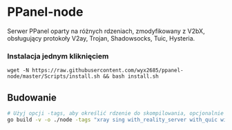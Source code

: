 # PPanel-node

Serwer PPanel oparty na różnych rdzeniach, zmodyfikowany z V2bX, obsługujący protokoły V2ay, Trojan, Shadowsocks, Tuic, Hysteria.

### Instalacja jednym kliknięciem

```
wget -N https://raw.githubusercontent.com/wyx2685/ppanel-node/master/Scripts/install.sh && bash install.sh
```

## Budowanie

```bash
# Użyj opcji -tags, aby określić rdzenie do skompilowania, opcjonalnie xray, sing
go build -v -o ./node -tags "xray sing with_reality_server with_quic with_grpc with_utls with_wireguard with_acme" -trimpath -ldflags "-s -w -buildid="
```


<Giscus />
